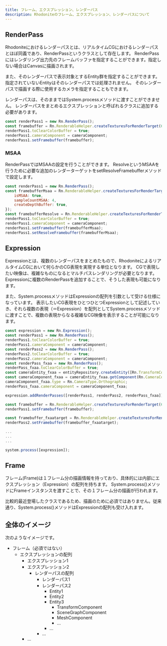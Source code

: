 ```yaml
---
title: フレーム、エクスプレッション、レンダーパス
description: Rhodoniteのフレーム、エクスプレッション、レンダーパスについて
---
```



<DocLayout>

## RenderPass

Rhodoniteにおけるレンダーパスとは、リアルタイムCGにおけるレンダーパスとほぼ同義であり、RenderPassというクラスとして存在します。
RenderPassにはレンダリング出力先のフレームバッファを指定することができます。指定しない場合はCanvasに描画されます。

また、そのレンダーパスで表示対象とするEntity群を指定することができます。指定されていないEntityはそのレンダーパスでは処理されません。
そのレンダーパスで描画する際に使用するカメラを指定することもできます。

レンダーパスは、そのままではSystem.processメソッドに渡すことができません。
レンダーパスをまとめるエクスプレッションと呼ばれるクラスに追加する必要があります。

```javascript
const renderPass1 = new Rn.RenderPass();
const framebuffer = Rn.RenderableHelper.createTexturesForRenderTarget(600, 600, 1, {})
renderPass1.toClearColorBuffer = true;
renderPass1.cameraComponent = cameraComponent;
renderPass1.setFramebuffer(framebuffer);
```

### MSAA

RenderPassではMSAAの設定を行うことができます。
ResolveというMSAAを行うために必要な追加のレンダーターゲットをsetResolveFramebufferメソッドで設定します。

```javascript
const renderPass1 = new Rn.RenderPass();
const framebufferMsaa = Rn.RenderableHelper.createTexturesForRenderTarget(600, 600, 0, {
    isMSAA: true,
    sampleCountMSAA: 4,
    createDepthBuffer: true,
});
const framebufferResolve = Rn.RenderableHelper.createTexturesForRenderTarget(600, 600, 1, {});
renderPass1.toClearColorBuffer = true;
renderPass1.cameraComponent = cameraComponent;
renderPass1.setFramebuffer(framebufferMsaa);
renderPass1.setResolveFramebuffer(framebufferMsaa);
```

## Expression

Expressionとは、複数のレンダーパスをまとめたもので、RhodoniteによるリアルタイムCGにおいて何らかのCG表現を実現する単位となります。
CGで表現したい映像は、複雑なものになるとマルチパスレンダリングが必要となります。Expressionに複数のRenderPassを追加することで、そうした表現も可能になります。

また、System.processメソッドはExpressionの配列を引数として受ける仕様になっています。
表示したいCG表現をひとつひとつExpressionとして記述していき、それら複数の表現（＝Expression）を配列としてSystem.processメソッドに渡すことで、複数の表現からなる複雑なCG映像を表示することが可能になります。

```javascript
const expression = new Rn.Expression();
const renderPass1 = new Rn.RenderPass();
renderPass1.toClearColorBuffer = true;
renderPass1.cameraComponent = cameraComponent;
const renderPass2 = new Rn.RenderPass();
renderPass2.toClearColorBuffer = true;
renderPass2.cameraComponent = cameraComponent;
const renderPass_fxaa = new Rn.RenderPass();
renderPass_fxaa.toClearColorBuffer = true;
const cameraEntity_fxaa = entityRepository.createEntity([Rn.TransformComponent, Rn.SceneGraphComponent, Rn.CameraComponent])
const cameraComponent_fxaa = cameraEntity_fxaa.getComponent(Rn.CameraComponent);
cameraComponent_fxaa.type = Rn.CameraType.Orthographic;
renderPass_fxaa.cameraComponent = cameraComponent_fxaa;

expression.addRenderPasses([renderPass1, renderPass2, renderPass_fxaa]);

const framebuffer = Rn.RenderableHelper.createTexturesForRenderTarget(600, 600, 1, {})
renderPass1.setFramebuffer(framebuffer);

const framebuffer_fxaatarget = Rn.RenderableHelper.createTexturesForRenderTarget(600, 600, 1, {})
renderPass2.setFramebuffer(framebuffer_fxaatarget);

...
...
...

system.process([expression]);
```

## Frame

フレーム(Frame)は１フレーム分の描画情報を持っており、具体的には内部にエクスプレッション（Expression）の配列を持ちます。
System.process()メソッドにFrameインスタンスを渡すことで、その１フレーム分の描画が行われます。

比較的最近登場したクラスであるため、描画のために必須ではありません。従来通り、System.process()メソッドはExpressionの配列も受け入れます。

## 全体のイメージ
次のようなイメージです。

- フレーム（必須ではない）
  - エクスプレッションの配列
    - エクスプレッション1
    - エクスプレッション2
      - レンダーパスの配列
        - レンダーパス1
        - レンダーパス2
          - Entity1
          - Entity2
          - Entity3
            - TransformComponent
            - SceneGraphComponent
            - MeshComponent
            - ...
          - ...
        - ...
    - ...

</DocLayout>
